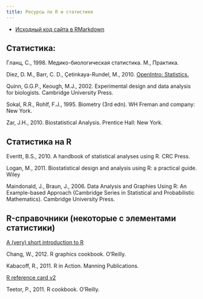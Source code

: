 ```yaml
---
title: Ресурсы по R и статистике
---
```


- [Исходный код сайта в RMarkdown](http://github.com/varmara/mathmethr)


## Статистика:

Гланц, С., 1998. Медико-биологическая статистика. М., Практика.

Diez, D. M., Barr, C. D., Çetinkaya-Rundel, M., 2010. [OpenIntro: Statistics.](http://www.openintro.org/stat/down/)

Quinn, G.G.P., Keough, M.J., 2002. Experimental design and data analysis for biologists. Cambridge University Press.

Sokal, R.R., Rohlf, F.J., 1995. Biometry (3rd edn). WH Freman and company: New York.

Zar, J.H., 2010. Biostatistical Analysis. Prentice Hall: New York.

## Статистика на R

Everitt, B.S., 2010. A handbook of statistical analyses using R. CRC Press.

Logan, M., 2011. Biostatistical design and analysis using R: a practical guide. Wiley

Maindonald, J., Braun, J., 2006. Data Analysis and Graphies Using R: An Example-based Approach (Cambridge Series in Statistical and Probabilistic Mathematics). Cambridge University Press.

## R-справочники (некоторые с элементами статистики)

[A (very) short introduction to R](http://cran.r-project.org/doc/contrib/Torfs+Brauer-Short-R-Intro.pdf)

Chang, W., 2012. R graphics cookbook. O’Reilly.

Kabacoff, R., 2011. R in Action. Manning Publications.

[R reference card v2](http://cran.r-project.org/doc/contrib/Baggott-refcard-v2.pdf)

Teetor, P., 2011. R cookbook. O’Reilly.
